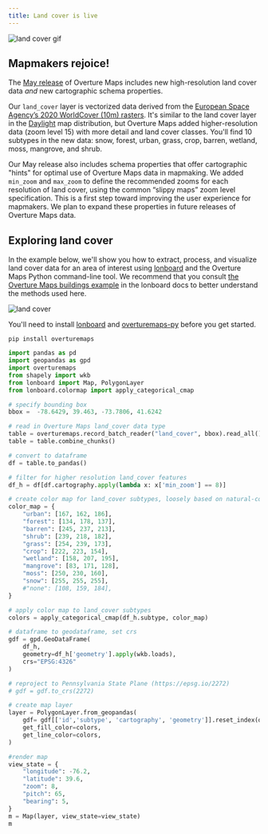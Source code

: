 ```yaml
---
title: Land cover is live
---
```

![land cover gif](/img/blog/lc.gif)

## Mapmakers rejoice! 

The [May release](https://docs.overturemaps.org/release/latest) of Overture Maps includes new high-resolution land cover data *and* new cartographic schema properties.

Our `land_cover` layer is vectorized data derived from the [European Space Agency’s 2020 WorldCover (10m) rasters](https://esa-worldcover.org/en). It's similar to the land cover layer in the [Daylight](https://daylightmap.org/2023/10/11/landcover.html) map distribution, but Overture Maps added higher-resolution data (zoom level 15) with more detail and land cover classes. You'll find 10 subtypes in the new data: snow, forest, urban, grass, crop, barren, wetland, moss, mangrove, and shrub. 

Our May release also includes schema properties that offer cartographic "hints" for optimal use of Overture Maps data in mapmaking. We added `min_zoom` and `max_zoom` to define the recommended zooms for each resolution of land cover, using the common “slippy maps” zoom level specification. This is a first step toward improving the user experience for mapmakers. We plan to expand these properties in future releases of Overture Maps data.

## Exploring land cover

In the example below, we'll show you how to extract, process, and visualize land cover data for an area of interest using [lonboard](https://developmentseed.org/lonboard/latest/) and the Overture Maps Python command-line tool. We recommend that you consult [the Overture Maps buildings example](https://developmentseed.org/lonboard/latest/examples/overture-maps/ ) in the lonboard docs to better understand the methods used here. 

![land cover](/img/blog/notebook-overture-lc.png)

You'll need to install [lonboard](https://developmentseed.org/lonboard/latest/#install) and [overturemaps-py](https://github.com/OvertureMaps/overturemaps-py) before you get started. 

```
pip install overturemaps
```

``` python
import pandas as pd
import geopandas as gpd
import overturemaps 
from shapely import wkb
from lonboard import Map, PolygonLayer
from lonboard.colormap import apply_categorical_cmap
```

``` python
# specify bounding box
bbox =  -78.6429, 39.463, -73.7806, 41.6242
```

``` python
# read in Overture Maps land_cover data type
table = overturemaps.record_batch_reader("land_cover", bbox).read_all()
table = table.combine_chunks()
```

``` python
# convert to dataframe
df = table.to_pandas()
```

``` python
# filter for higher resolution land_cover features
df_h = df[df.cartography.apply(lambda x: x['min_zoom'] == 8)]
```

``` python
# create color map for land_cover subtypes, loosely based on natural-color palette: https://www.shadedrelief.com/shelton/c.html
color_map = {
    "urban": [167, 162, 186],
    "forest": [134, 178, 137],
    "barren": [245, 237, 213],
    "shrub": [239, 218, 182],
    "grass": [254, 239, 173],
    "crop": [222, 223, 154],
    "wetland": [158, 207, 195], 
    "mangrove": [83, 171, 128],
    "moss": [250, 230, 160],
    "snow": [255, 255, 255],
    #"none": [108, 159, 184],   
}
```

``` python
# apply color map to land_cover subtypes
colors = apply_categorical_cmap(df_h.subtype, color_map)
```

``` python
# dataframe to geodataframe, set crs
gdf = gpd.GeoDataFrame(
    df_h, 
    geometry=df_h['geometry'].apply(wkb.loads), 
    crs="EPSG:4326"
)
```

``` python
# reproject to Pennsylvania State Plane (https://epsg.io/2272) 
# gdf = gdf.to_crs(2272)
```

``` python
# create map layer 
layer = PolygonLayer.from_geopandas(
    gdf= gdf[['id','subtype', 'cartography', 'geometry']].reset_index(drop=True),
    get_fill_color=colors,
    get_line_color=colors,
)
```

``` python
#render map
view_state = {
    "longitude": -76.2,
    "latitude": 39.6,
    "zoom": 8,
    "pitch": 65,
    "bearing": 5,
}
m = Map(layer, view_state=view_state)
m
```



